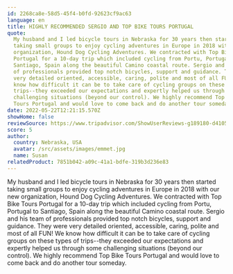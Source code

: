 ```yaml
---
id: 2268ca8e-58d5-45f4-b0fd-92623cf9ac63
language: en
title: HIGHLY RECOMMENDED SERGIO AND TOP BIKE TOURS PORTUGAL
quote:
  My husband and I led bicycle tours in Nebraska for 30 years then started
  taking small groups to enjoy cycling adventures in Europe in 2018 with our new
  organization, Hound Dog Cycling Adventures. We contracted with Top Bike Tours
  Portugal for a 10-day trip which included cycling from Portu, Portugal to
  Santiago, Spain along the beautiful Camino coastal route. Sergio and his team
  of professionals provided top notch bicycles, support and guidance. They were
  very detailed oriented, accessible, caring, polite and most of all FUN! We
  know how difficult it can be to take care of cycling groups on these types of
  trips--they exceeded our expectations and expertly helped us through some
  challenging situations (beyond our control). We highly recommend Top Bike
  Tours Portugal and would love to come back and do another tour someday.
date: 2022-05-22T12:21:15.570Z
showHome: false
reviewSource: https://www.tripadvisor.com/ShowUserReviews-g189180-d4105907-r841000156-Top_Bike_Tours_Portugal-Porto_Porto_District_Northern_Portugal.html
score: 5
author:
  country: Nebraska, USA
  avatar: /src/assets/images/emmet.jpg
  name: Susan
relatedProduct: 7851b042-a09c-41a1-bdfe-319b3d236e83
---
```


My husband and I led bicycle tours in Nebraska for 30 years then started taking
small groups to enjoy cycling adventures in Europe in 2018 with our new
organization, Hound Dog Cycling Adventures. We contracted with Top Bike Tours
Portugal for a 10-day trip which included cycling from Portu, Portugal to
Santiago, Spain along the beautiful Camino coastal route. Sergio and his team of
professionals provided top notch bicycles, support and guidance. They were very
detailed oriented, accessible, caring, polite and most of all FUN! We know how
difficult it can be to take care of cycling groups on these types of trips--they
exceeded our expectations and expertly helped us through some challenging
situations (beyond our control). We highly recommend Top Bike Tours Portugal and
would love to come back and do another tour someday.
